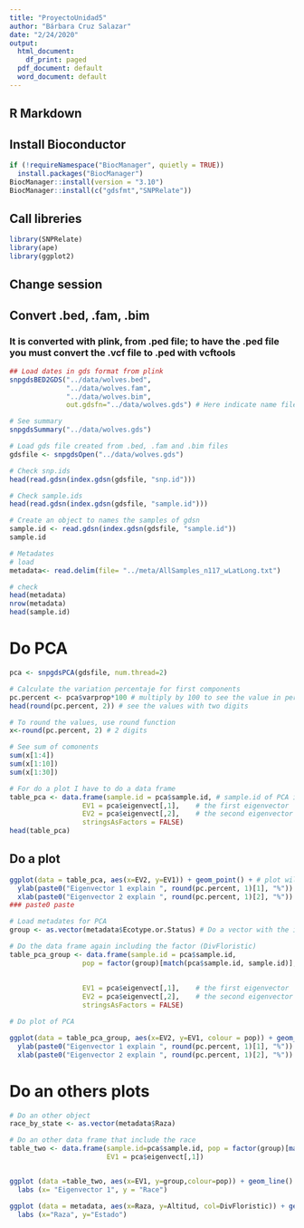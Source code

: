 ```yaml
---
title: "ProyectoUnidad5"
author: "Bárbara Cruz Salazar"
date: "2/24/2020"
output:
  html_document:
    df_print: paged
  pdf_document: default
  word_document: default
---
```

## R Markdown
## Install Bioconductor
```r
if (!requireNamespace("BiocManager", quietly = TRUE))
  install.packages("BiocManager")
BiocManager::install(version = "3.10")
BiocManager::install(c("gdsfmt","SNPRelate"))
```

## Call libreries
```r
library(SNPRelate)
library(ape)
library(ggplot2)
```

## Change session
## Convert .bed, .fam, .bim
### It is converted with plink, from .ped file; to have the .ped file you must convert the .vcf file to .ped with vcftools

```r
## Load dates in gds format from plink 
snpgdsBED2GDS("../data/wolves.bed", 
              "../data/wolves.fam", 
              "../data/wolves.bim", 
              out.gdsfn="../data/wolves.gds") # Here indicate name file

# See summary 
snpgdsSummary("../data/wolves.gds")

# Load gds file created from .bed, .fam and .bim files
gdsfile <- snpgdsOpen("../data/wolves.gds")

# Check snp.ids
head(read.gdsn(index.gdsn(gdsfile, "snp.id")))

# Check sample.ids
head(read.gdsn(index.gdsn(gdsfile, "sample.id")))

# Create an object to names the samples of gdsn
sample.id <- read.gdsn(index.gdsn(gdsfile, "sample.id"))
sample.id

# Metadates
# load
metadata<- read.delim(file= "../meta/AllSamples_n117_wLatLong.txt")

# check
head(metadata)
nrow(metadata)
head(sample.id)
```
# Do PCA

```r
pca <- snpgdsPCA(gdsfile, num.thread=2)

# Calculate the variation percentaje for first components  
pc.percent <- pca$varprop*100 # multiply by 100 to see the value in percentage
head(round(pc.percent, 2)) # see the values with two digits 

# To round the values, use round function
x<-round(pc.percent, 2) # 2 digits

# See sum of comonents
sum(x[1:4])
sum(x[1:10])
sum(x[1:30])

# For do a plot I have to do a data frame
table_pca <- data.frame(sample.id = pca$sample.id, # sample.id of PCA in a column
                  EV1 = pca$eigenvect[,1],    # the first eigenvector
                  EV2 = pca$eigenvect[,2],    # the second eigenvector
                  stringsAsFactors = FALSE)
head(table_pca)

```

## Do a plot

```r
ggplot(data = table_pca, aes(x=EV2, y=EV1)) + geom_point() + # plot will be of points
  ylab(paste0("Eigenvector 1 explain ", round(pc.percent, 1)[1], "%")) + # round will put the rounding you did up
  xlab(paste0("Eigenvector 2 explain ", round(pc.percent, 1)[2], "%")) # 1 indicate one digit; the number in brackets is the component
### paste0 paste

# Load metadates for PCA
group <- as.vector(metadata$Ecotype.or.Status) # Do a vector with the information of population of the genetic data with that factor

# Do the data frame again including the factor (DivFloristic)
table_pca_group <- data.frame(sample.id = pca$sample.id,
                  pop = factor(group)[match(pca$sample.id, sample.id)], # pop will be the factor (group), 
                                                                        # match function makes it fit the data frame considering the new column included, 
                                                                        # and that the data is not messy. 
                  EV1 = pca$eigenvect[,1],    # the first eigenvector
                  EV2 = pca$eigenvect[,2],    # the second eigenvector
                  stringsAsFactors = FALSE)

# Do plot of PCA

ggplot(data = table_pca_group, aes(x=EV2, y=EV1, colour = pop)) + geom_point() + #Indicate that color according to the group that was created (group=DivFloristic)
  ylab(paste0("Eigenvector 1 explain ", round(pc.percent, 1)[1], "%")) +
  xlab(paste0("Eigenvector 2 explain ", round(pc.percent, 1)[2], "%"))
```

# Do an others plots
```r

# Do an other object
race_by_state <- as.vector(metadata$Raza)

# Do an other data frame that include the race
table_two <- data.frame(sample.id=pca$sample.id, pop = factor(group)[match(pca$sample.id, sample.id)], group=factor(race_by_state)[match(pca$sample.id, sample.id)],
                        EV1 = pca$eigenvect[,1])


ggplot (data =table_two, aes(x=EV1, y=group,colour=pop)) + geom_line() +
  labs (x= "Eigenvector 1", y = "Race")

ggplot (data = metadata, aes(x=Raza, y=Altitud, col=DivFloristic)) + geom_line() +
  labs (x="Raza", y="Estado")

```


